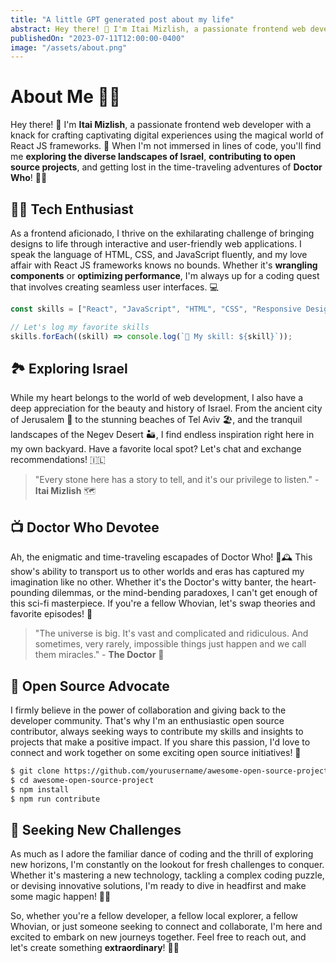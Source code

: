 ```yaml
---
title: "A little GPT generated post about my life"
abstract: Hey there! 👋 I'm Itai Mizlish, a passionate frontend web developer with a knack for crafting captivating digital experiences using the magical world of React JS frameworks. 🚀 When I'm not immersed in lines of code, you'll find me **exploring the diverse landscapes of Israel**, **contributing to open source projects**, and getting lost in the time-traveling adventures of Doctor Who! 🌌🌟
publishedOn: "2023-07-11T12:00:00-0400"
image: "/assets/about.png"
---
```


# About Me 👨‍💻

Hey there! 👋 I'm **Itai Mizlish**, a passionate frontend web developer with a knack for crafting captivating digital experiences using the magical world of React JS frameworks. 🚀 When I'm not immersed in lines of code, you'll find me **exploring the diverse landscapes of Israel**, **contributing to open source projects**, and getting lost in the time-traveling adventures of **Doctor Who**! 🌌🌟

## 👨‍💻 Tech Enthusiast

As a frontend aficionado, I thrive on the exhilarating challenge of bringing designs to life through interactive and user-friendly web applications. I speak the language of HTML, CSS, and JavaScript fluently, and my love affair with React JS frameworks knows no bounds. Whether it's **wrangling components** or **optimizing performance**, I'm always up for a coding quest that involves creating seamless user interfaces. 💻

```jsx code live
const skills = ["React", "JavaScript", "HTML", "CSS", "Responsive Design"];

// Let's log my favorite skills
skills.forEach((skill) => console.log(`🚀 My skill: ${skill}`));
```

## 🏞️ Exploring Israel

While my heart belongs to the world of web development, I also have a deep appreciation for the beauty and history of Israel. From the ancient city of Jerusalem 🕌 to the stunning beaches of Tel Aviv 🏖️, and the tranquil landscapes of the Negev Desert 🏜️, I find endless inspiration right here in my own backyard. Have a favorite local spot? Let's chat and exchange recommendations! 🇮🇱

> "Every stone here has a story to tell, and it's our privilege to listen." - **Itai Mizlish** 🗺️

## 📺 Doctor Who Devotee

Ah, the enigmatic and time-traveling escapades of Doctor Who! 🚀🕰️ This show's ability to transport us to other worlds and eras has captured my imagination like no other. Whether it's the Doctor's witty banter, the heart-pounding dilemmas, or the mind-bending paradoxes, I can't get enough of this sci-fi masterpiece. If you're a fellow Whovian, let's swap theories and favorite episodes! 🌌

> "The universe is big. It's vast and complicated and ridiculous. And sometimes, very rarely, impossible things just happen and we call them miracles." - **The Doctor** 🌌

## 🌱 Open Source Advocate

I firmly believe in the power of collaboration and giving back to the developer community. That's why I'm an enthusiastic open source contributor, always seeking ways to contribute my skills and insights to projects that make a positive impact. If you share this passion, I'd love to connect and work together on some exciting open source initiatives! 🤝

```bash code copy
$ git clone https://github.com/yourusername/awesome-open-source-project.git
$ cd awesome-open-source-project
$ npm install
$ npm run contribute
```

## 🚀 Seeking New Challenges

As much as I adore the familiar dance of coding and the thrill of exploring new horizons, I'm constantly on the lookout for fresh challenges to conquer. Whether it's mastering a new technology, tackling a complex coding puzzle, or devising innovative solutions, I'm ready to dive in headfirst and make some magic happen! 🎩✨

So, whether you're a fellow developer, a fellow local explorer, a fellow Whovian, or just someone seeking to connect and collaborate, I'm here and excited to embark on new journeys together. Feel free to reach out, and let's create something **extraordinary**! 🌟🤗
